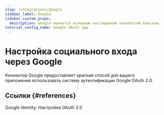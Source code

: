 ```yaml
---
slug: /integrations/google
sidebar_label: Google
sidebar_custom_props:
  description: Google является основным поставщиком технологий поисковых систем и услуг электронной почты.
tutorial_config_name: Google OAuth app
---
```




# Настройка социального входа через Google

Коннектор Google предоставляет краткий способ для вашего приложения использовать систему аутентификации Google OAuth 2.0.

<GuideTip />

<Integration />

## Ссылки \{#references}

<Url href="https://developers.google.com/identity/protocols/oauth2/openid-connect#appsetup">
  Google Identity: Настройка OAuth 2.0
</Url>

